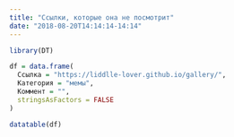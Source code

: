 ```yaml
---
title: "Ссылки, которые она не посмотрит"
date: "2018-08-20T14:14:14-14:14"
---
```


```r
library(DT)
```

```r
df = data.frame(
  Ссылка = "https://liddlle-lover.github.io/gallery/",
  Категория = "мемы",
  Коммент = "",
  stringsAsFactors = FALSE
)
```

```r
datatable(df)
```

